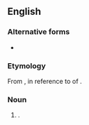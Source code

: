 ==English==

===Alternative forms===
* {{l|en|mithridatisation}} {{q|UK}}

===Etymology===
From {{suffix|en|mithridatize|ation}}, in reference to {{w|Mithridates VI of Pontus|Mithridates VI}} of {{w|Pontus}}.

===Noun===
{{en-noun|-}}

# {{lb|en|US|rare}} {{synonym of|en|mithridatism}}.

{{cln|en|eponyms}}
{{c|en|Poisons}}